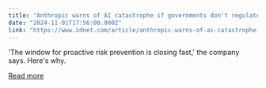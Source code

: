 ```yaml
---
title: "Anthropic warns of AI catastrophe if governments don't regulate in 18 months"
date: "2024-11-01T17:56:00.000Z"
link: "https://www.zdnet.com/article/anthropic-warns-of-ai-catastrophe-if-governments-dont-regulate-in-18-months/"
---
```


'The window for proactive risk prevention is closing fast,' the company says. Here's why.

[Read more](https://www.zdnet.com/article/anthropic-warns-of-ai-catastrophe-if-governments-dont-regulate-in-18-months/)
